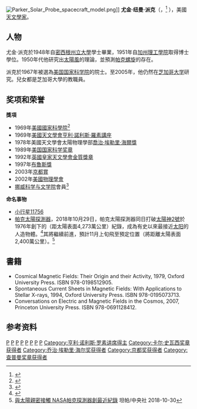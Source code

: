 {{noteTA
|T=zh-cn:尤金·帕克
|1=zh-hans:帕克; zh-hant:派克
}}
{{Infobox scientist
| image = File:Prof. Eugene Parker from University of Chicago.jpg
| image_upright = 1.0
| caption = 2007年的尤金·派克
| birth_date = {{birth date|1927|6|10}}
| birth_place = {{USA}}[[密西根州|密西根州]][[霍頓_(密西根州)|霍頓]]
| death_date = {{death date and age|2022|3|15|1927|6|10}}
| death_place = {{USA}}[[伊利諾伊州|伊利諾伊州]][[芝加哥|芝加哥]]
| nationality = {{USA}}
| field = [[天體物理學|天體物理學]]
| work_institution = [[芝加哥大学|芝加哥大学]]
| alma_mater = [[密西根州立大學|密西根州立大學]]<br />[[加州理工學院|加州理工學院]]
| doctoral_advisor = 
| doctoral_students = 
| known_for = [[磁重聯|磁重聯]]<br>[[太陽圈電流片|太陽圈電流片]]的研究与发现
| prizes = {{no wrap|{{Link-en|阿克托夫斯基獎章|Arctowski Medal}} <small>(1969)</small><br />[[喬治·埃勒里·海爾獎|喬治·埃勒里·海爾獎]] <small>(1978)</small><br />[[查普曼獎章|查普曼獎章]] <small>(1979)</small><br>[[美國國家科學獎章|美國國家科學獎章]] {{small|(1989)}} <br />{{Link-en|威廉·鲍伊奖章|William Bowie Medal}} {{small|(1990)}}<br />{{Link-en|詹姆斯·克拉克·麦克斯韦等离子物理学奖|James Clerk Maxwell Prize in Plasma Physics}} {{small|(2003)}}<br />[[京都獎|京都獎]] {{small|(2003)}}}}
| influenced = 
| footnotes = 
}}
[[File:Parker_Solar_Probe_spacecraft_model.png|thumb]]]]
'''尤金·纽曼·派克'''（{{lang-en|'''Eugene Newman Parker'''}}，{{bd|1927年|6月10日|2022年|3月15日|catIdx=Parker}}<ref name=death>{{Cite web |last1=Lerner |first1=Louise |title=Eugene Parker, 'legendary figure' in solar science and namesake of Parker Solar Probe, 1927–2022 |url=https://news.uchicago.edu/story/eugene-parker-legendary-figure-solar-science-and-namesake-parker-solar-probe-1927-2022 |publisher=University of Chicago |access-date=2022-03-16 |language=en |date=2022-03-16 |archive-date=2022-03-17 |archive-url=https://web.archive.org/web/20220317135514/https://news.uchicago.edu/story/eugene-parker-legendary-figure-solar-science-and-namesake-parker-solar-probe-1927-2022 }}</ref>
），美國[[天文學家|天文學家]]。

== 人物 ==
尤金·派克於1948年自[[密西根州立大學|密西根州立大學]]學士畢業，1951年自[[加州理工學院|加州理工學院]]取得博士學位。1950年代他研究出[[太陽風|太陽風]]的理論，並預測[[太陽圈電流片|帕克螺旋]]的存在。

派克於1967年被選為[[美国国家科学院|美国国家科学院]]的院士。至2005年，他仍然在[[芝加哥大学|芝加哥大学]]研究。兒女都是芝加哥大學的教職員。

== 奖项和荣誉 ==
'''獎項'''
*1969年[[美國國家科學院|美國國家科學院]]{{Link-en|阿克托夫斯基獎章|Arctowski Medal}}<ref name=Arctowski>{{cite web|title=Arctowski Medal|url=http://www.nasonline.org/site/PageServer?pagename=AWARDS_arctowski|publisher=National Academy of Sciences|accessdate=13 February 2011|deadurl=yes|archiveurl=https://web.archive.org/web/20060102131108/http://www.nasonline.org/site/PageServer?pagename=AWARDS_arctowski|archivedate=2006年1月2日}}</ref>
*1969年[[美國天文學會|美國天文學會]][[亨利·諾利斯·羅素講座|亨利·諾利斯·羅素講座]]
*1978年美國天文學會太陽物理學部[[喬治·埃勒里·海爾獎|喬治·埃勒里·海爾獎]]
*1989年[[美国国家科学奖章|美国国家科学奖章]]
*1992年[[英國皇家天文學會金質獎章|英國皇家天文學會金質獎章]]
*1997年[[布魯斯獎|布魯斯獎]]
*2003年[[京都賞|京都賞]]
*2002年[[美國物理學會|美國物理學會]]{{Link-en|詹姆斯·克拉克·麦克斯韦等离子物理学奖|James Clerk Maxwell Prize in Plasma Physics}}
*[[挪威科学与文学院|挪威科学与文学院]]會員<ref>{{cite web|url=http://www.dnva.no/c26849/artikkel/vis.html?tid=40118|title=Gruppe 2: Fysikkfag (herunder astronomi, fysikk og geofysikk)|publisher=[[挪威科学与文学院|Norwegian Academy of Science and Letters]]|language=Norwegian|accessdate=7 October 2010|archive-date=2019-05-02|archive-url=https://web.archive.org/web/20190502004528/http://www.dnva.no/c26849/artikkel/vis.html?tid=40118|dead-url=no}}</ref>
'''命名事物'''
*[[小行星11756|小行星11756]]
*[[帕克太陽探測器|帕克太陽探測器]]，2018年10月29日，帕克太陽探測器同日打破[[太陽神號|太陽神2號]]於1976年創下的（距太陽表面4,273萬公里）紀錄，成為有史以來最接近[[太阳|太阳]]的人造物體。<ref>{{Cite web |url=https://www.nasa.gov/feature/parker-solar-probe-breaks-record-becomes-closest-spacecraft-to-sun |title=Parker Solar Probe Breaks Record, Becomes Closest Spacecraft to Sun |website=nasa.gov |date=2018-10-30 |accessdate=2018-11-05 |archive-date=2018-11-02 |archive-url=https://web.archive.org/web/20181102005036/https://www.nasa.gov/feature/parker-solar-probe-breaks-record-becomes-closest-spacecraft-to-sun/ |dead-url=no }}</ref>其將繼續前進，預計11月上旬飛至預定位置（將距離太陽表面2,400萬公里）。<ref>[https://www.cna.com.tw/news/ait/201810300069.aspx 與太陽親密接觸 NASA帕克探測器創最近紀錄] {{Wayback|url=https://www.cna.com.tw/news/ait/201810300069.aspx |date=20181031052554 }}坦帕/中央社 2018-10-30</ref>

== 書籍 ==
* Cosmical Magnetic Fields: Their Origin and their Activity, 1979, Oxford University Press. ISBN 978-0198512905.
* Spontaneous Current Sheets in Magnetic Fields: With Applications to Stellar X-rays, 1994, Oxford University Press. ISBN 978-0195073713.
* Conversations on Electric and Magnetic Fields in the Cosmos, 2007, Princeton University Press. ISBN 978-0691128412.

==参考资料==
{{reflist|<!--refs=
<ref name="bruce">[http://www.phys-astro.sonoma.edu/BruceMedalists/Parker/index.html The Bruce Medalists: Eugene Parker]</ref>
<ref name="agu">[http://web.archive.org/web/20080416211154/http://www.agu.org/inside/awards/parker.html EUGENE N. PARKER (1927-      )], American Geophysical Union</ref>-->
}}

{{京都奖获得者|basic-sciences}}
{{查普曼奖章获得者}}
{{Winners of the National Medal of Science|physical}}
{{卡尔·史瓦西奖章获得者}}
{{乔治·埃勒里·海尔奖获得者}}
{{亨利·诺利斯·罗素讲席得主}}
{{布鲁斯奖获得者}}
{{英国皇家天文学会金质奖章获得者}}

{{Authority control}}
{{DEFAULTSORT:Parker, Eugene}}
[[Category:美国国家科学院院士|P]]
[[Category:美国天文学家|P]]
[[Category:芝加哥大學教師|P]]
[[Category:美国国家科学奖获奖者|P]]
[[Category:密西根州立大學校友|P]]
[[Category:加州理工學院校友|P]]
[[Category:英國皇家天文學會金質獎章獲得者|P]]
[[Category:挪威科學與文學院院士|P]]
[[Category:亨利·诺利斯·罗素讲席得主|Category:亨利·诺利斯·罗素讲席得主]]
[[Category:卡尔·史瓦西奖章获得者|Category:卡尔·史瓦西奖章获得者]]
[[Category:乔治·埃勒里·海尔奖获得者|Category:乔治·埃勒里·海尔奖获得者]]
[[Category:京都奖获得者|Category:京都奖获得者]]
[[Category:查普曼奖章获得者|Category:查普曼奖章获得者]]